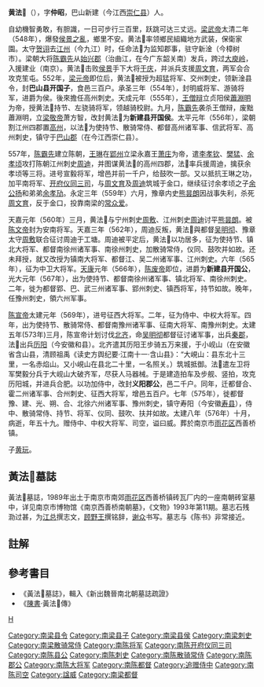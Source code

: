 '''黄法𣰋'''{{efn|𣰋，音-{zh-cn:qú;zh-tw:ㄑㄩˊ}-，同氍}}（{{bd|518年||576年||}}），字'''仲昭'''，巴山新建（今江西[[崇仁县|崇仁县]]）人。

自幼機智勇敢，有胆識，一日可步行三百里，跃跳可达三丈远。[[梁武帝|梁武帝]]太清二年（548年），爆發[[侯景之亂|侯景之亂]]，鄉里不安。黄法𣰋率领鄉民組織地方武装，保衛家園。太守[[贺诩|贺诩]]去[[江州|江州]]（今九江）时，任命法𣰋为监知郡事，驻守新淦（今樟树市）。梁朝大将[[陈霸先|陈霸先]]从[[始兴郡|始兴郡]]（治曲江，在今广东韶关南）发兵，跨过[[大庾岭|大庾岭]]，入援建业（南京）。黄法𣰋击败[[侯景|侯景]]手下大将[[于庆|于庆]]，并派兵支援[[周文育|周文育]]，两军会合攻克笙屯。552年，[[梁元帝|梁元帝]]即位后，黄法𣰋被授为超猛将军、交州刺史，领新淦县令，封'''巴山县开国子'''，食邑三百户。承圣三年（554年），封明威将军、游骑将军，进爵为侯。後來擔任高州刺史。天成元年（555年），[[王僧辩|王僧辩]]立贞阳侯[[蕭淵明|蕭淵明]]为帝，授黄法𣰋持节、左骁骑将军，领越骑校尉。九月，[[陈霸先|陈霸先]]袭杀王僧辩，废黜蕭淵明，立[[梁敬帝|梁敬帝]]萧方智，改封黄法𣰋为'''新建县开国侯'''。太平元年（556年），梁朝割江州四郡置[[高州|高州]]，以法𣰋为使持节、散骑常侍、都督高州诸军事、信武将军、高州刺史，镇守于[[巴山郡|巴山郡]]（在今江西崇仁县）。

557年，[[陈霸先|陈霸先]]建立陈朝，[[王琳|王琳]]在[[郢州|郢州]]立梁永嘉王[[萧庄|萧庄]]为帝，遣[[李孝钦|李孝钦]]、[[樊猛|樊猛]]、[[余孝顷|余孝顷]]攻打陈朝江州刺史[[周迪|周迪]]，并图谋黄法𣰋的高州四郡，法𣰋率兵援周迪，擒获余孝顷等三将。进号宣毅将军，增邑并前一千户，给鼓吹一部。又以抵抗王琳之功，加平南将军、[[开府仪同三司|开府仪同三司]]，与[[周文育|周文育]]及[[周迪|周迪]]筑城于金口，继续征讨余孝顷之子[[余公扬|余公扬]]和弟弟[[余孝劢|余孝劢]]。永定三年（559年）六月，豫章内史[[熊昙朗|熊昙朗]]因战事失利，杀死[[周文育|周文育]]，反于金口，投靠南梁的[[常众爱|常众爱]]。

天嘉元年（560年）三月，黄法𣰋与宁州刺史[[周敷|周敷]]、江州刺史[[周迪|周迪]]讨平[[熊昙朗|熊昙朗]]。被[[陈文帝|陈文帝]]封为安南将军。天嘉三年（562年），周迪反叛，黄法𣰋與都督[[吴明彻|吴明彻]]、豫章太守[[周敷|周敷]]联合征讨周迪于工塘。周迪被平定后，黄法𣰋以功居多，征为使持节、镇北大将军、都督南徐州诸军事、南徐州刺史，加散骑常侍，仪同、鼓吹并如故。还未拜授，就又改授为镇南大将军、都督江、吴二州诸军事、江州刺史。六年（565年），征为中卫大将军。[[天康_(南朝陈)|天康]]元年（566年），[[陈废帝|陈废帝]]即位，进爵为'''新建县开国公'''，光大元年（567年），出为使持节、都督南徐州诸军事、镇北将军、南徐州刺史。二年，徙为都督郢、巴、武三州诸军事、郢州刺史、镇西将军，持节如故。晚年，任豫州刺史，領六州军事。

[[陈宣帝|陈宣帝]]太建元年（569年），进号征西大将军。二年，征为侍中、中权大将军。四年，出为使持节、散骑常侍、都督南豫州诸军事、征南大将军、南豫州刺史。太建五年(573年)三月，陈宣帝计划讨伐[[北齐|北齐]]，命[[吴明彻|吴明彻]]都督征讨诸军事，出兵[[秦郡|秦郡]]，法𣰋出兵[[历阳|历阳]]（今安徽和县）。北齐遣其历阳王步骑五万来援，于小岘山（在安徽省含山县，清顾祖禹《读史方舆纪要·江南十一·含山县》：“大峴山：县东北十三里，一名赤焰山。又小峴山在县北二十里，一名照关。）筑城抵御。法𣰋遣左卫将军樊毅分兵于大岘山大破齐军，尽获人马器械。于是建造拍车及步舰、竖拍，攻克历阳城，并进兵合肥。以功加侍中，改封'''义阳郡公'''，邑二千户。同年，迁都督合、霍二州诸军事、合州刺史、征西大将军，增邑五百户。七年（575年），徙都督豫、建、光、朔、合、北徐六州诸军事、豫州刺史，镇守寿阳（今安徽[[寿县|寿县]]），侍中、散骑常侍、持节、将军、仪同、鼓吹、扶并如故。太建八年（576年）十月，病逝，年五十九。赠侍中、中权大将军、司空，谥曰威。葬於南京市[[雨花区|雨花区]]西善桥镇。

子[[黄玩|黄玩]]。

==黃法𣰋墓誌==
黃法𣰋墓誌，1989年出土于南京市南郊[[雨花区|雨花区]]西善桥镇砖瓦厂内的一座南朝砖室墓中，详见南京市博物馆《南京西善桥南朝墓》，《文物》1993年第11期。墓志石残泐过甚，为[[江总|江总]]撰志文，[[顾野王|顾野王]]撰铭辞，[[谢众|谢众]]书写。墓志与《陈书》非常接近。

==註解==
{{notelist}}

==參考書目==
* 《黃法𣰋墓誌》，輯入《新出魏晉南北朝墓誌疏證》
*《[[陳書|陳書]]·黃法𣰋傳》
[[category:南梁将军|H]]
[[Category:南梁县令|Category:南梁县令]]
[[Category:南梁县子|Category:南梁县子]]
[[Category:南梁县侯|Category:南梁县侯]]
[[Category:南梁刺史|Category:南梁刺史]]
[[Category:南梁散骑常侍|Category:南梁散骑常侍]]
[[Category:南陈将军|Category:南陈将军]]
[[Category:南陈开府仪同三司|Category:南陈开府仪同三司]]
[[Category:南陈县公|Category:南陈县公]]
[[Category:南陈刺史|Category:南陈刺史]]
[[Category:南陈散骑常侍|Category:南陈散骑常侍]]
[[Category:南陈郡公|Category:南陈郡公]]
[[Category:南陈大将军|Category:南陈大将军]]
[[Category:南陈都督|Category:南陈都督]]
[[Category:追赠侍中|Category:追赠侍中]]
[[Category:南陈司空|Category:南陈司空]]
[[Category:諡威|Category:諡威]]
[[Category:南梁都督|Category:南梁都督]]